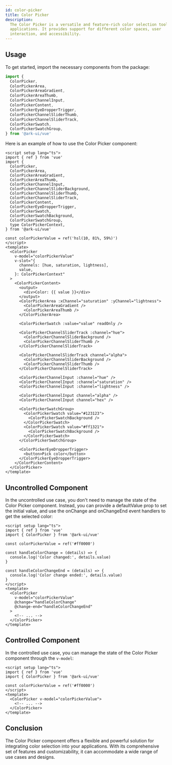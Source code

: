 ```yaml
---
id: color-picker
title: Color Picker
description:
  The Color Picker is a versatile and feature-rich color selection tool for your
  applications. It provides support for different color spaces, user
  interaction, and accessibility.
---
```



## Usage

To get started, import the necessary components from the package:

```ts
import {
  ColorPicker,
  ColorPickerArea,
  ColorPickerAreaGradient,
  ColorPickerAreaThumb,
  ColorPickerChannelInput,
  ColorPickerContent,
  ColorPickerEyeDropperTrigger,
  ColorPickerChannelSliderThumb,
  ColorPickerChannelSliderTrack,
  ColorPickerSwatch,
  ColorPickerSwatchGroup,
} from '@ark-ui/vue'
```

Here is an example of how to use the Color Picker component:

```vue
<script setup lang="ts">
import { ref } from 'vue'
import {
  ColorPicker,
  ColorPickerArea,
  ColorPickerAreaGradient,
  ColorPickerAreaThumb,
  ColorPickerChannelInput,
  ColorPickerChannelSliderBackground,
  ColorPickerChannelSliderThumb,
  ColorPickerChannelSliderTrack,
  ColorPickerContent,
  ColorPickerEyeDropperTrigger,
  ColorPickerSwatch,
  ColorPickerSwatchBackground,
  ColorPickerSwatchGroup,
  type ColorPickerContext,
} from '@ark-ui/vue'

const colorPickerValue = ref('hsl(10, 81%, 59%)')
</script>
<template>
  <ColorPicker
    v-model="colorPickerValue"
    v-slot="{
      channels: [hue, saturation, lightness],
      value,
    }: ColorPickerContext"
  >
    <ColorPickerContent>
      <output>
        <div>Color: {{ value }}</div>
      </output>
      <ColorPickerArea :xChannel="saturation" :yChannel="lightness">
        <ColorPickerAreaGradient />
        <ColorPickerAreaThumb />
      </ColorPickerArea>

      <ColorPickerSwatch :value="value" readOnly />

      <ColorPickerChannelSliderTrack :channel="hue">
        <ColorPickerChannelSliderBackground />
        <ColorPickerChannelSliderThumb />
      </ColorPickerChannelSliderTrack>

      <ColorPickerChannelSliderTrack channel="alpha">
        <ColorPickerChannelSliderBackground />
        <ColorPickerChannelSliderThumb />
      </ColorPickerChannelSliderTrack>

      <ColorPickerChannelInput :channel="hue" />
      <ColorPickerChannelInput :channel="saturation" />
      <ColorPickerChannelInput :channel="lightness" />

      <ColorPickerChannelInput channel="alpha" />
      <ColorPickerChannelInput channel="hex" />

      <ColorPickerSwatchGroup>
        <ColorPickerSwatch value="#123123">
          <ColorPickerSwatchBackground />
        </ColorPickerSwatch>
        <ColorPickerSwatch value="#ff1321">
          <ColorPickerSwatchBackground />
        </ColorPickerSwatch>
      </ColorPickerSwatchGroup>

      <ColorPickerEyeDropperTrigger>
        <button>Pick color</button>
      </ColorPickerEyeDropperTrigger>
    </ColorPickerContent>
  </ColorPicker>
</template>
```

## Uncontrolled Component

In the uncontrolled use case, you don't need to manage the state of the Color
Picker component. Instead, you can provide a defaultValue prop to set the
initial value, and use the onChange and onChangeEnd event handlers to get the
selected color:

```vue
<script setup lang="ts">
import { ref } from 'vue'
import { ColorPicker } from '@ark-ui/vue'

const colorPickerValue = ref('#ff0000')

const handleColorChange = (details) => {
  console.log('Color changed:', details.value)
}

const handleColorChangeEnd = (details) => {
  console.log('Color change ended:', details.value)
}
</script>
<template>
  <ColorPicker
    v-model="colorPickerValue"
    @change="handleColorChange"
    @change-end="handleColorChangeEnd"
  >
    <!-- ... -->
  </ColorPicker>
</template>
```

## Controlled Component

In the controlled use case, you can manage the state of the Color Picker
component through the `v-model`:

```vue
<script setup lang="ts">
import { ref } from 'vue'
import { ColorPicker } from '@ark-ui/vue'

const colorPickerValue = ref('#ff0000')
</script>
<template>
  <ColorPicker v-model="colorPickerValue">
    <!-- ... -->
  </ColorPicker>
</template>
```

## Conclusion

The Color Picker component offers a flexible and powerful solution for
integrating color selection into your applications. With its comprehensive set
of features and customizability, it can accommodate a wide range of use cases
and designs.
